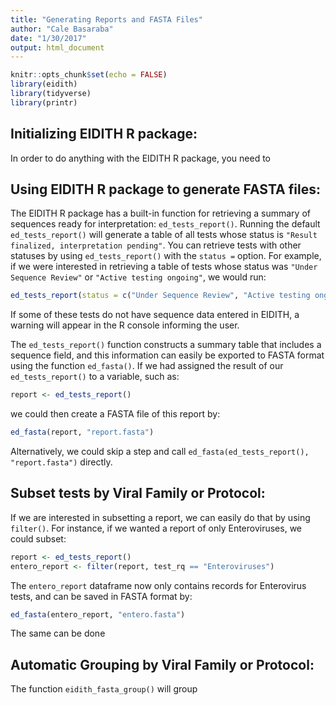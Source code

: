 ```yaml
---
title: "Generating Reports and FASTA Files"
author: "Cale Basaraba"
date: "1/30/2017"
output: html_document
---
```


```r
knitr::opts_chunk$set(echo = FALSE)
library(eidith)
library(tidyverse)
library(printr)
```

## Initializing EIDITH R package:

In order to do anything with the EIDITH R package, you need to 


## Using EIDITH R package to generate FASTA files:

The EIDITH R package has a built-in function for retrieving a summary of sequences ready for interpretation: `ed_tests_report()`. Running the default `ed_tests_report()` will generate a table of all tests whose status is `"Result finalized, interpretation pending"`. You can retrieve tests with other statuses by using `ed_tests_report()` with the `status =` option. For example, if we were interested in retrieving a table of tests whose status was `"Under Sequence Review"` or `"Active testing ongoing"`, we would run:  
```r
ed_tests_report(status = c("Under Sequence Review", "Active testing ongoing"))
```

If some of these tests do not have sequence data entered in EIDITH, a warning will appear in the R console informing the user.

The `ed_tests_report()` function constructs a summary table that includes a sequence field, and this information can easily be exported to FASTA format using the function `ed_fasta()`. If we had assigned the result of our `ed_tests_report()` to a variable, such as:  

```r
report <- ed_tests_report()  
```

we could then create a FASTA file of this report by:  
```r
ed_fasta(report, "report.fasta")  
```

Alternatively, we could skip a step and call `ed_fasta(ed_tests_report(), "report.fasta")` directly.

## Subset tests by Viral Family or Protocol:  

If we are interested in subsetting a report, we can easily do that by using `filter()`. For instance, if we wanted a report of only Enteroviruses, we could subset:

```r
report <- ed_tests_report()
entero_report <- filter(report, test_rq == "Enteroviruses")

```

The `entero_report` dataframe now only contains records for Enterovirus tests, and can be saved in FASTA format by:

```r
ed_fasta(entero_report, "entero.fasta")
```

The same can be done 


## Automatic Grouping by Viral Family or Protocol:  

The function `eidith_fasta_group()` will group 


